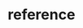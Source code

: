 # reference


<ul className='grid grid-cols-1 md:grid-cols-2 lg:grid-cols-3 xl:grid-cols-4 gap-4 -ml-6'>
<ReferenceCard
    title="crypto"
    description="search, price, historical"
    url="reference/crypto"
/><ReferenceCard
    title="economy"
    description="gdp, calendar, risk_premium, cpi, nominal, forecast, real"
    url="reference/economy"
/><ReferenceCard
    title="derivatives"
    description="options, unusual, chains"
    url="reference/derivatives"
/><ReferenceCard
    title="news"
    description="company, world"
    url="reference/news"
/><ReferenceCard
    title="fixedincome"
    description="corporate, rate, government, sofr, spreads, spot_rates, commercial_paper, ice_bofa, hqm, moody,..."
    url="reference/fixedincome"
/><ReferenceCard
    title="equity"
    description="search, calendar, estimates, discovery, fundamental, ownership, price, shorts, compare,..."
    url="reference/equity"
/><ReferenceCard
    title="index"
    description="available, constituents, market"
    url="reference/index"
/><ReferenceCard
    title="etf"
    description="search, holdings, info, sectors, holdings_date, holdings_performance, countries, price_performance"
    url="reference/etf"
/><ReferenceCard
    title="currency"
    description="search, price, historical"
    url="reference/currency"
/><ReferenceCard
    title="regulators"
    description="sec, schema_files, sic_search, symbol_map, institutions_search, cik_map, rss_litigation"
    url="reference/regulators"
/>
</ul>

